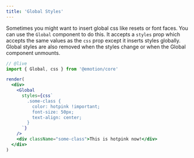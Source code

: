 ```yaml
---
title: 'Global Styles'
---
```


Sometimes you might want to insert global css like resets or font faces. You can use the `Global` component to do this. It accepts a `styles` prop which accepts the same values as the `css` prop except it inserts styles globally. Global styles are also removed when the styles change or when the Global component unmounts.

```jsx
// @live
import { Global, css } from '@emotion/core'

render(
  <div>
    <Global
      styles={css`
        .some-class {
          color: hotpink !important;
          font-size: 50px;
          text-align: center;
        }
      `}
    />
    <div className="some-class">This is hotpink now!</div>
  </div>
)
```
